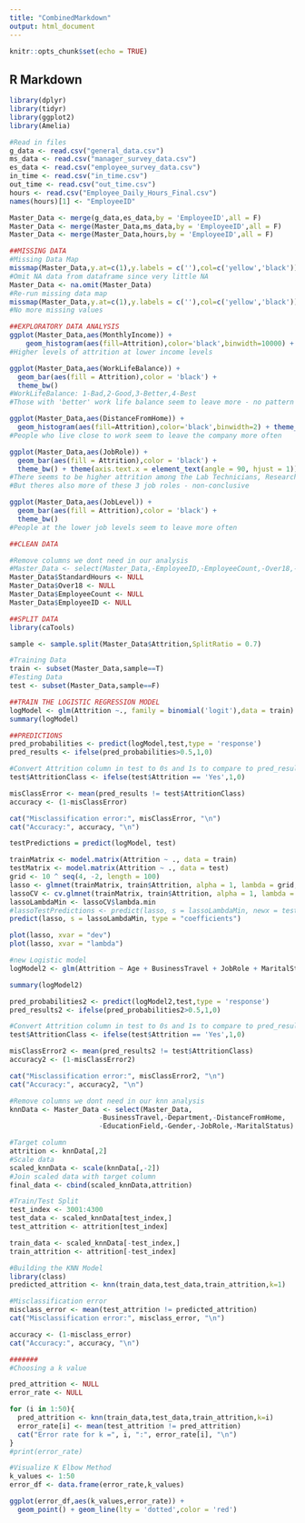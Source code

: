 ---
title: "CombinedMarkdown"
output: html_document
---

```{r setup, include=FALSE}
knitr::opts_chunk$set(echo = TRUE)
```

## R Markdown

```{r}    
library(dplyr)
library(tidyr)
library(ggplot2)
library(Amelia)

#Read in files
g_data <- read.csv("general_data.csv")
ms_data <- read.csv("manager_survey_data.csv")
es_data <- read.csv("employee_survey_data.csv")
in_time <- read.csv("in_time.csv")
out_time <- read.csv("out_time.csv")
hours <- read.csv("Employee_Daily_Hours_Final.csv")
names(hours)[1] <- "EmployeeID"
```

```{r}
Master_Data <- merge(g_data,es_data,by = 'EmployeeID',all = F)
Master_Data <- merge(Master_Data,ms_data,by = 'EmployeeID',all = F)
Master_Data <- merge(Master_Data,hours,by = 'EmployeeID',all = F)

##MISSING DATA
#Missing Data Map
missmap(Master_Data,y.at=c(1),y.labels = c(''),col=c('yellow','black'))
#Omit NA data from dataframe since very little NA
Master_Data <- na.omit(Master_Data)
#Re-run missing data map
missmap(Master_Data,y.at=c(1),y.labels = c(''),col=c('yellow','black'))
#No more missing values
```

```{r}
##EXPLORATORY DATA ANALYSIS
ggplot(Master_Data,aes(MonthlyIncome)) + 
    geom_histogram(aes(fill=Attrition),color='black',binwidth=10000) + theme_bw()
#Higher levels of attrition at lower income levels
```

```{r}
ggplot(Master_Data,aes(WorkLifeBalance)) +
  geom_bar(aes(fill = Attrition),color = 'black') +
  theme_bw()
#WorkLifeBalance: 1-Bad,2-Good,3-Better,4-Best
#Those with 'better' work life balance seem to leave more - no pattern
```

```{r}
ggplot(Master_Data,aes(DistanceFromHome)) + 
  geom_histogram(aes(fill=Attrition),color='black',binwidth=2) + theme_bw()
#People who live close to work seem to leave the company more often
```

```{r}
ggplot(Master_Data,aes(JobRole)) +
  geom_bar(aes(fill = Attrition),color = 'black') +
  theme_bw() + theme(axis.text.x = element_text(angle = 90, hjust = 1))
#There seems to be higher attrition among the Lab Technicians, Research Scientists, and Sales Execs
#But theres also more of these 3 job roles - non-conclusive
```

```{r}
ggplot(Master_Data,aes(JobLevel)) +
  geom_bar(aes(fill = Attrition),color = 'black') +
  theme_bw()
#People at the lower job levels seem to leave more often
```

```{r}
##CLEAN DATA

#Remove columns we dont need in our analysis
#Master_Data <- select(Master_Data,-EmployeeID,-EmployeeCount,-Over18,-StandardHours)
Master_Data$StandardHours <- NULL
Master_Data$Over18 <- NULL
Master_Data$EmployeeCount <- NULL
Master_Data$EmployeeID <- NULL
```


```{r}
##SPLIT DATA
library(caTools)

sample <- sample.split(Master_Data$Attrition,SplitRatio = 0.7)

#Training Data
train <- subset(Master_Data,sample==T)
#Testing Data
test <- subset(Master_Data,sample==F)
```

```{r}
##TRAIN THE LOGISTIC REGRESSION MODEL
logModel <- glm(Attrition ~., family = binomial('logit'),data = train)
summary(logModel)
```

```{r}
##PREDICTIONS
pred_probabilities <- predict(logModel,test,type = 'response')
pred_results <- ifelse(pred_probabilities>0.5,1,0)

#Convert Attrition column in test to 0s and 1s to compare to pred_results
test$AttritionClass <- ifelse(test$Attrition == 'Yes',1,0)

misClassError <- mean(pred_results != test$AttritionClass)
accuracy <- (1-misClassError)

cat("Misclassification error:", misClassError, "\n")
cat("Accuracy:", accuracy, "\n")
```

```{r}
testPredictions = predict(logModel, test)

trainMatrix <- model.matrix(Attrition ~ ., data = train)
testMatrix <- model.matrix(Attrition ~ ., data = test)
grid <- 10 ^ seq(4, -2, length = 100)
lasso <- glmnet(trainMatrix, train$Attrition, alpha = 1, lambda = grid, thresh = 1e-12, family = "binomial")
lassoCV <- cv.glmnet(trainMatrix, train$Attrition, alpha = 1, lambda = grid, thresh = 1e-12, family = "binomial")
lassoLambdaMin <- lassoCV$lambda.min
#lassoTestPredictions <- predict(lasso, s = lassoLambdaMin, newx = testMatrix)
predict(lasso, s = lassoLambdaMin, type = "coefficients")
```

```{r}
plot(lasso, xvar = "dev")
plot(lasso, xvar = "lambda")
```

```{r}
#new Logistic model
logModel2 <- glm(Attrition ~ Age + BusinessTravel + JobRole + MaritalStatus + NumCompaniesWorked + StockOptionLevel + TotalWorkingYears + TrainingTimesLastYear + YearsSinceLastPromotion + YearsWithCurrManager + EnvironmentSatisfaction + JobSatisfaction + WorkLifeBalance, family = binomial('logit'),data = train)

summary(logModel2)
```

```{r}
pred_probabilities2 <- predict(logModel2,test,type = 'response')
pred_results2 <- ifelse(pred_probabilities2>0.5,1,0)

#Convert Attrition column in test to 0s and 1s to compare to pred_results
test$AttritionClass <- ifelse(test$Attrition == 'Yes',1,0)

misClassError2 <- mean(pred_results2 != test$AttritionClass)
accuracy2 <- (1-misClassError2)

cat("Misclassification error:", misClassError2, "\n")
cat("Accuracy:", accuracy2, "\n")
```




```{r}
#Remove columns we dont need in our knn analysis
knnData <- Master_Data <- select(Master_Data,
                      -BusinessTravel,-Department,-DistanceFromHome,
                      -EducationField,-Gender,-JobRole,-MaritalStatus)
```

```{r}
#Target column
attrition <- knnData[,2]
#Scale data
scaled_knnData <- scale(knnData[,-2])
#Join scaled data with target column
final_data <- cbind(scaled_knnData,attrition)
```

```{r}
#Train/Test Split
test_index <- 3001:4300
test_data <- scaled_knnData[test_index,]
test_attrition <- attrition[test_index]

train_data <- scaled_knnData[-test_index,]
train_attrition <- attrition[-test_index]

#Building the KNN Model
library(class)
predicted_attrition <- knn(train_data,test_data,train_attrition,k=1)

#Misclassification error
misclass_error <- mean(test_attrition != predicted_attrition)
cat("Misclassification error:", misclass_error, "\n")

accuracy <- (1-misclass_error)
cat("Accuracy:", accuracy, "\n")

#######
#Choosing a k value

pred_attrition <- NULL
error_rate <- NULL

for (i in 1:50){
  pred_attrition <- knn(train_data,test_data,train_attrition,k=i)
  error_rate[i] <- mean(test_attrition != pred_attrition)
  cat("Error rate for k =", i, ":", error_rate[i], "\n")
}
#print(error_rate)

#Visualize K Elbow Method
k_values <- 1:50
error_df <- data.frame(error_rate,k_values)

ggplot(error_df,aes(k_values,error_rate)) +
  geom_point() + geom_line(lty = 'dotted',color = 'red')

```

